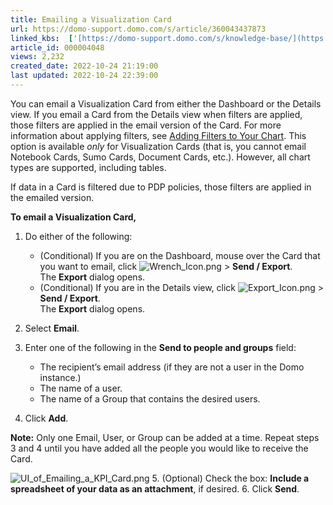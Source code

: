 ```yaml
---
title: Emailing a Visualization Card
url: https://domo-support.domo.com/s/article/360043437873
linked_kbs:  ['[https://domo-support.domo.com/s/knowledge-base/](https://domo-support.domo.com/s/knowledge-base/)', '[https://domo-support.domo.com/s/](https://domo-support.domo.com/s/)', '[https://domo-support.domo.com/s/topic/0TO5w000000ZamnGAC](https://domo-support.domo.com/s/topic/0TO5w000000ZamnGAC)', '[https://domo-support.domo.com/s/topic/0TO5w000000ZanjGAC](https://domo-support.domo.com/s/topic/0TO5w000000ZanjGAC)', '[https://domo-support.domo.com/s/article/360042924074](https://domo-support.domo.com/s/article/360042924074)', '[https://domo-support.domo.com/s/article/360043437873](https://domo-support.domo.com/s/article/360043437873)', '[https://domo-support.domo.com/s/topic/0TO5w000000ZanjGAC/exporting-cards-and-dashboards](https://domo-support.domo.com/s/topic/0TO5w000000ZanjGAC/exporting-cards-and-dashboards)', '[https://domo-support.domo.com/s/article/360043429933](https://domo-support.domo.com/s/article/360043429933)', '[https://domo-support.domo.com/s/article/360043429953](https://domo-support.domo.com/s/article/360043429953)', '[https://domo-support.domo.com/s/article/360042925494](https://domo-support.domo.com/s/article/360042925494)', '[https://domo-support.domo.com/s/article/360043429913](https://domo-support.domo.com/s/article/360043429913)', '[https://domo-support.domo.com/s/article/4408174643607](https://domo-support.domo.com/s/article/4408174643607)', '[https://domo-support.domo.com/s/login/](https://domo-support.domo.com/s/login/)']
article_id: 000004048
views: 2,232
created_date: 2022-10-24 21:19:00
last updated: 2022-10-24 22:39:00
---
```




You can email a Visualization Card from either the Dashboard or the Details view. If you email a Card from the Details view when filters are applied, those filters are applied in the email version of the Card. For more information about applying filters, see [Adding Filters to Your Chart](/s/article/360042924074). This option is available *only* for Visualization Cards (that is, you cannot email Notebook Cards, Sumo Cards, Document Cards, etc.). However, all chart types are supported, including tables.


If data in a Card is filtered due to PDP policies, those filters are applied in the emailed version. 


**To email a Visualization Card,**


1. Do either of the following:


	* (Conditional) If you are on the Dashboard, mouse over the Card that you want to email, click ![Wrench_Icon.png](Wrench_Icon.png) > **Send / Export**.  
	The **Export** dialog opens.
	* (Conditional) If you are in the Details view, click ![Export_Icon.png](Export_Icon.png) > **Send / Export**.  
	The **Export** dialog opens.
2. Select **Email**.
3. Enter one of the following in the **Send to people and groups** field:


	* The recipient's email address (if they are not a user in the Domo instance.)
	* The name of a user.
	* The name of a Group that contains the desired users.
4. Click **Add**.  
  





**Note:** Only one Email, User, or Group can be added at a time. Repeat steps 3 and 4 until you have added all the people you would like to receive the Card.



  
![UI_of_Emailing_a_KPI_Card.png](UI_of_Emailing_a_KPI_Card.png)
5. (Optional) Check the box: **Include a spreadsheet of your data as an attachment**, if desired.
6. Click **Send**.
